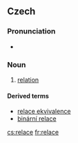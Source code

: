 ==Czech==

===Pronunciation===
* {{audio|Cs-relace.ogg|Audio}}

===Noun===
{{cs-noun|g=f}}

# [[relation]] {{set theory|lang=cs}}

====Derived terms====
* [[relace ekvivalence]] {{f}}
* [[binární relace]] {{f}}

[[cs:relace]]
[[fr:relace]]